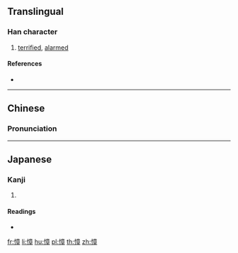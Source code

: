 ==Translingual==

===Han character===
{{Han char|rn=61|rad=心|as=11|sn=14|four=90046|canj=PYTJ|ids=⿰忄章}}

# [[terrified]], [[alarmed]]

====References====
* {{Han ref|kx=0399.040|dkj=11102|dj=0738.210|hdz=42347.120|uh=615E|ud=24926|bh=E1C5|bd=57797}}

----

==Chinese==
{{zh-forms}}

===Pronunciation===
{{zh-pron
|m=zhāng
|c=zoeng1
|mc=y
|oc=y
|ma=
|cat=a
}}

----

==Japanese==

===Kanji===
{{ja-kanji|grade=|rs=心11}}

# {{defn|lang=ja|sort=心11}}

====Readings====
* {{ja-readings|on=[[しょう]] (shō)|kun=[[おそれる]] (osoreru)}}

[[fr:慞]]
[[li:慞]]
[[hu:慞]]
[[pl:慞]]
[[th:慞]]
[[zh:慞]]